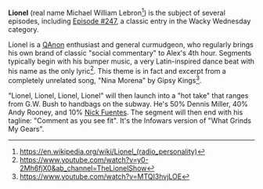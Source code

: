 '''Lionel''' (real name Michael William Lebron<ref>https://en.wikipedia.org/wiki/Lionel_(radio_personality)</ref>) is the subject of several episodes, including [[247: Lionel|Episode #247]], a classic entry in the Wacky Wednesday category.

Lionel is a [[QAnon]] enthusiast and general curmudgeon, who regularly brings his own brand of classic "social commentary" to Alex's 4th hour. Segments typically begin with his bumper music, a very Latin-inspired dance beat with his name as the only lyric<ref>https://www.youtube.com/watch?v=y0-2Mh6fjX0&ab_channel=TheLionelShow</ref>.   This theme is in fact and excerpt from a completely unrelated song, "Nina Morena" by Gipsy Kings<ref>https://www.youtube.com/watch?v=MTQI3hvjLOE</ref>.

"Lionel, Lionel, Lionel, Lionel" will then launch into a "hot take" that ranges from G.W. Bush to handbags on the subway.  He's 50% Dennis Miller, 40% Andy Rooney, and 10% [[Nick Fuentes]].   The segment will then end with his tagline: "Comment as you see fit".   It's the Infowars version of "What Grinds My Gears".

